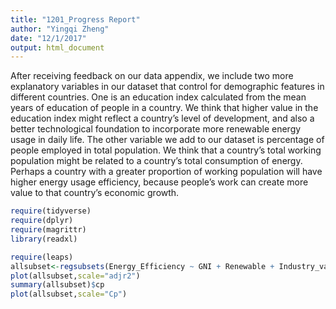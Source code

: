 ```yaml
---
title: "1201_Progress Report"
author: "Yingqi Zheng"
date: "12/1/2017"
output: html_document
---
```


After receiving feedback on our data appendix, we include two more explanatory variables in our dataset that control for demographic features in different countries. One is an education index calculated from the mean years of education of people in a country. We think that higher value in the education index might reflect a country’s level of development,  and also a better technological foundation to incorporate more renewable energy usage in daily life. The other variable we add to our dataset is percentage of people employed in total population. We think that a country’s total working population might be related to a country’s total consumption of energy. Perhaps a country with a greater proportion of working population will have higher energy usage efficiency, because people’s work can create more value to that country’s economic growth.


```r
require(tidyverse)
require(dplyr)
require(magrittr)
library(readxl)
```

```r
require(leaps)
allsubset<-regsubsets(Energy_Efficiency ~ GNI + Renewable + Industry_value_added + Service_value_added + Energy_Import + Income_Level + Energy_Import*Renewable, data=FirstYearGPA)
plot(allsubset,scale="adjr2")
summary(allsubset)$cp
plot(allsubset,scale="Cp")

```

